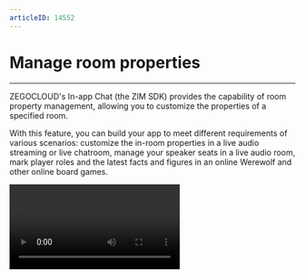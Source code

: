 ```yaml
---
articleID: 14552
---
```



# Manage room properties

- - -

ZEGOCLOUD's In-app Chat (the ZIM SDK) provides the capability of room property management, allowing you to customize the properties of a specified room.

With this feature, you can build your app to meet different requirements of various scenarios: customize the in-room properties in a live audio streaming or live chatroom, manage your speaker seats in a live audio room, mark player roles and the latest facts and figures in an online Werewolf and other online board games.

<Video src="https://www.youtube.com/embed/ga-wHRhsbvE"/>

## Set room properties

To set room properties, set them when you call the [createRoom](https://pub.dev/documentation/zego_zim/latest/zego_zim/ZIM/createRoom.html) method to create a room.

```dart
Future<ZIMRoomCreatedResult> createRoom(ZIMRoomInfo roomInfo,[ZIMRoomAdvancedConfig? config]);
```

<Warning title="Warning">

- Up to 20 room properties can be set in a room. The room property is stored in the format of `Key-Value`. The maximum length of `Key` is 16 bytes, the maximum length of `Value` is 1024 bytes, and the total length of all properties must not exceed 5120 bytes. For more customizable room properties, contact ZEGOCLOUD Technical Support. 
- The customized room properties you set will be cleared after the room is destroyed.
</Warning>


<CodeGroup>
```dart title="Sample code"
ZIMRoomMemberQueryConfig roomMemberQueryConfig = ZIMRoomMemberQueryConfig();
roomMemberQueryConfig.count = 100;

ZIMRoomInfo roomInfo = ZIMRoomInfo();
roomInfo.roomID = 'roomID';
roomInfo.roomName = 'roomName';
ZIMRoomAdvancedConfig advancedConfig = ZIMRoomAdvancedConfig();
advancedConfig.roomAttributes = {'key': 'value'};

ZIM
    .getInstance()
    .createRoom(roomInfo,advancedConfig)
    .then((value) {
        //This will be triggered when operation successful. 
    })
    .catchError((onError) {
        //This will be triggered when operation failed.
    });
```
</CodeGroup>
### Modify room properties

The room properties you set are stored as `key-value`.

- When Key does not exist: Setting room property means adding room property.
- When the Key already exists: Setting the room property means updating the value of the existing room property.


<CodeGroup>
```dart title="Sample code"
Map<String, String> roomAttributes = {'key': 'value'};
ZIMRoomAttributesSetConfig roomAttributesSetConfig = ZIMRoomAttributesSetConfig();
ZIM
    .getInstance()
    .setRoomAttributes(roomAttributes, 'roomID', roomAttributesSetConfig)
    .then((value) {
      //This will be triggered when operation successful. 
    })
    .catchError((onError) {
      //This will be triggered when operation failed.
    });
```
</CodeGroup>

## Delete room properties

Generally, you can only delete the room properties that you own. You can also delete the room properties created by others by setting the `isForce` value in `config`.


<CodeGroup>
```dart title="Sample code"
List<String> keys = ['key1', 'key2'];
ZIMRoomAttributesDeleteConfig roomAttributesDeleteConfig = ZIMRoomAttributesDeleteConfig();

ZIM
    .getInstance()
    .deleteRoomAttributes(keys, 'roomID', roomAttributesDeleteConfig)
    .then((value) {
        //This will be triggered when operation successful. 
    })
    .catchError((onError) {
        //This will be triggered when operation failed.
    });
```
</CodeGroup>

## Get room properties


<CodeGroup>
```dart title="Sample code"
ZIM
    .getInstance()
    .queryRoomAllAttributes('roomID')
    .then((value) {
      //This will be triggered when operation successful. 
    })
    .catchError((onError) {
      //This will be triggered when operation failed.
    });
```
</CodeGroup>

## Combined room properties operation

The merge operation means that you can combine multiple operations within the same room into one operation using the [beginRoomAttributesBatchOperation](https://pub.dev/documentation/zego_zim/latest/zego_zim/ZIM/beginRoomAttributesBatchOperation.html) and [endRoomAttributesBatchOperation](https://pub.dev/documentation/zego_zim/latest/zego_zim/ZIM/endRoomAttributesBatchOperation.html) methods. This is typically used when you want to perform consecutive operations without being interrupted by other users' operations.

To know the operation results after making a combined room properties operation, you can check the return value of the class [ZIMRoomAttributesBatchOperatedResult](https://pub.dev/documentation/zego_zim/latest/zego_zim/ZIMRoomAttributesBatchOperatedResult-class.html). 


<CodeGroup>
```dart title="Sample code"
ZIM
    .getInstance()
    .beginRoomAttributesBatchOperation('roomID', batchOperationConfig)
    .then((value) {
        //This will be triggered when operation successful. 
    })
    .catchError((onError) {
        //This will be triggered when operation failed. 
    });

ZIM
    .getInstance()
    .endRoomAttributesBatchOperation('roomID')
    .then((value) {
        //This will be triggered when operation successful. 
    })
    .catchError((onError) {
        //This will be triggered when operation failed.
    });
```
</CodeGroup>